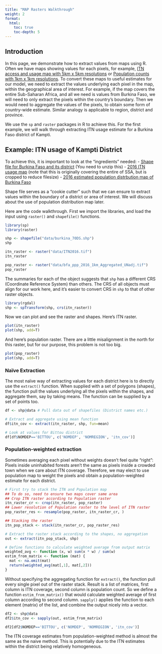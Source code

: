 ```yaml
---
title: "MAP Rasters Walkthrough"
weight: 2
format: 
  html: 
    toc: true
    toc-depth: 5
---
```


## Introduction

In this page, we demonstrate how to extract values from maps using R. Often we have maps showing values for each pixels, for example, [ITN access and usage map with 5km x 5km resolutions](https://malariaatlas.org/research-project/metrics-of-insecticide-treated-nets-distribution/) or [Population counts with 1km x 1km resolutions](https://hub.worldpop.org/geodata/summary?id=39516). To convert these maps to useful estimates for our model, we need to extract the values underlying each pixel in the map, within the geographical area of interest. For example, if the map covers the entire Sub-Saharan Africa, and all we need is values from Burkina Faso, we will need to only extract the pixels within the country's boundary. Then we would need to aggregate the values of the pixels, to obtain some form of country-wide estimate. Similar analogy is applicable to region, district and province.

We use the `sp` and `raster` packages in R to achieve this. For the first example, we will walk through extracting ITN usage estimate for a Burkina Faso district of Kampti.

## Example: ITN usage of Kampti District

To achieve this, it is important to look at the "ingredients" needed:
- [Shape file for Burkina Faso and its district](data/burkina_70DS.zip) (You need to unzip this)
- [2016 ITN usage map](data/ITN2016.tif) (note that this is originally covering the entire of SSA, but is cropped to reduce filesize)
- [2016 estimated population distrbution map of Burkina Faso](data/bfa_ppp_2016_1km_Aggregated_UNadj.tif)

Shape file serves as a "cookie cutter" such that we can ensure to extract values within the boundary of a district or area of interest. We will discuss about the use of population distribution map later.

Here are the code walkthrough. First we import the libraries, and load the input using `raster()` and `shapefile()` functions.
```r
library(sp)
library(raster)

shp <- shapefile("data/burkina_70DS.shp")
shp

itn_raster <- raster("data/ITN2016.tif")
itn_raster

pop_raster <- raster("data/bfa_ppp_2016_1km_Aggregated_UNadj.tif")
pop_raster
```

The summaries for each of the object suggests that `shp` has a different CRS (Coordinate Reference System) than others. The CRS of all objects must align for our work here, and it's easier to convert CRS in `shp` to that of other raster objects.

```r
library(rgdal)
shp <- spTransform(shp, crs(itn_raster))
```

Now we can plot and see the raster and shapes. Here's ITN raster.
```r
plot(itn_raster)
plot(shp, add=T)
```

And here's population raster. There are a little misalignment in the north for this raster, but for our purpose, this problem is not too big.
```r
plot(pop_raster)
plot(shp, add=T)
```

### Naïve Extraction
The most naïve way of extracting values for each district here is to directly use the `extract()` function. When supplied with a set of polygons (shapes), the function pull the values underlying all the pixels within the shapes, and aggregate them, say by taking means. The function can be supplied by a set of points too.

```r
df <- shp@data # Pull data out of shapefiles (District names etc.)

# Extract and aggregate using mean function
df$itn_cov <- extract(itn_raster, shp, fun=mean)

# Look at values for Bittou district
df[df$NOMDEP=='BITTOU', c('NOMDEP', 'NOMREGION', 'itn_cov')]
```

### Population-weighted extraction
Sometimes averaging each pixel without weights doesn't feel quite "right": Pixels inside uninhabited forests aren't the same as pixels inside a crowded town when we care about ITN coverage. Therefore, we may elect to use population map to weight the pixels and obtain a population-weighted estimate for each district.

```r
# First try to stack the ITN and Population map
## To do so, need to ensure two maps cover same area
## Crop ITN raster according to Population raster
itn_raster_cr <- crop(itn_raster, pop_raster)
## Lower resolution of Population raster to the level of ITN raster
pop_raster_res <- resample(pop_raster, itn_raster_cr, )

## Stacking the raster
itn_pop_stack <- stack(itn_raster_cr, pop_raster_res)

# Extract the raster stack according to the shapes, no aggregation
out <- extract(itn_pop_stack, shp)

# Define functions to calculate weighted average from output matrix
weighted_avg <- function (x, w) sum(x * w) / sum(w)
estim_from_matrix <- function (mat) {
  mat <- na.omit(mat)
  return(weighted_avg(mat[,1], mat[,2]))
}

```

Without specifying the aggregating function for `extract()`, the function pull every single pixel out of the raster stack. Result is a list of matrices, first column is ITN coverage, second column is population count. So we define a function `estim_from_matrix()` that would calculate weighted average of first column according to second column. `sapply()` applies the function to each element (matrix) of the list, and combine the output nicely into a vector.

```r
df2 <- shp@data
df2$itn_cov <- sapply(out, estim_from_matrix)

df2[df2$NOMDEP=='BITTOU', c('NOMDEP', 'NOMREGION', 'itn_cov')]
```

The ITN coverage estimates from population-weighted method is almost the same as the naive method. This is potentially due to the ITN estimates within the district being relatively homogeneous.

